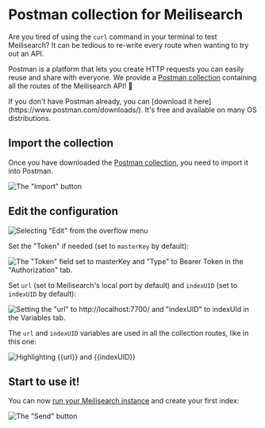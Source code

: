 # Postman collection for Meilisearch

Are you tired of using the `curl` command in your terminal to test Meilisearch? It can be tedious to re-write every route when wanting to try out an API.

Postman is a platform that lets you create HTTP requests you can easily reuse and share with everyone. We provide a <a href="https://raw.githubusercontent.com/meilisearch/documentation/new-docs-content-migration/assets/misc/postman/meilisearch-collection.json" download="meilisearch-collection-postman.json">Postman collection</a> containing all the routes of the Meilisearch API! 🚀

<Capsule intent="tip">
If you don't have Postman already, you can [download it here](https://www.postman.com/downloads/). It's free and available on many OS distributions.
</Capsule>

## Import the collection

Once you have downloaded the [Postman collection](https://raw.githubusercontent.com/meilisearch/documentation/new-docs-content-migration/assets/misc/meilisearch-collection-postman.json), you need to import it into Postman.

![The "Import" button](https://raw.githubusercontent.com/meilisearch/documentation/new-docs-content-migration/assets/images/postman/import.png)

## Edit the configuration

![Selecting "Edit" from the overflow menu](https://raw.githubusercontent.com/meilisearch/documentation/new-docs-content-migration/assets/images/postman/edit.png)

Set the "Token" if needed (set to `masterKey` by default):

![The "Token" field set to masterKey and "Type" to Bearer Token in the "Authorization" tab.](https://raw.githubusercontent.com/meilisearch/documentation/new-docs-content-migration/assets/images/postman/set_token.png)

Set `url` (set to Meilisearch's local port by default) and `indexUID` (set to `indexUID` by default):

![Setting the "url" to http://localhost:7700/ and "indexUID" to indexUId in the Variables tab.](https://raw.githubusercontent.com/meilisearch/documentation/new-docs-content-migration/assets/images/postman/set_variables.png)

The `url` and `indexUID` variables are used in all the collection routes, like in this one:

![Highlighting {{url}} and {{indexUID}}](https://raw.githubusercontent.com/meilisearch/documentation/new-docs-content-migration/assets/images/postman/url.png)

## Start to use it!

You can now [run your Meilisearch instance](/learn/getting_started/quick_start#setup-and-installation) and create your first index:

![The "Send" button](https://raw.githubusercontent.com/meilisearch/documentation/new-docs-content-migration/assets/images/postman/create_index.png)
